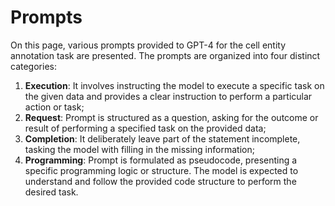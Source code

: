 # Prompts

On this page, various prompts provided to GPT-4 for the cell entity annotation task are presented. The prompts are organized into four distinct categories:

1. **Execution**: It involves instructing the model to execute a specific task on the given data and provides a clear instruction to perform a particular action or task;
2. **Request**: Prompt is structured as a question, asking for the outcome or result of performing a specified task on the provided data;
3. **Completion**: It deliberately leave part of the statement incomplete, tasking the model with filling in the missing information;
4. **Programming**: Prompt is formulated as pseudocode, presenting a specific programming logic or structure. The model is expected to understand and follow the provided code structure to perform the desired task.
